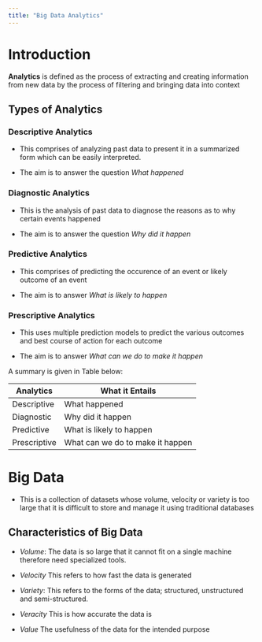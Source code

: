 ```yaml
---
title: "Big Data Analytics"
---
```


# Introduction

**Analytics** is defined as the process of extracting and creating information from new data by the process of filtering and bringing data into context


## Types of Analytics

### Descriptive Analytics

- This comprises of analyzing past data to present it in a summarized form which can be easily interpreted.

- The aim is to answer the question *What happened*

### Diagnostic Analytics

- This is the analysis of past data to diagnose the reasons as to why certain events happened 

- The aim is to answer the question *Why did it happen*


### Predictive Analytics

- This comprises of predicting the occurence of an event or likely outcome of an event

- The aim is to answer *What is likely to happen*


### Prescriptive Analytics

- This uses multiple prediction models to predict the various outcomes and best course of action for each outcome

- The aim is to answer *What can we do to make it happen*

A summary is given in Table below:

| Analytics    | What it Entails                  |
|--------------|----------------------------------|
| Descriptive  | What happened                    |
| Diagnostic   | Why did it happen                |
| Predictive   | What is likely to happen         |
| Prescriptive | What can we do to make it happen |


# Big Data

- This is a collection of datasets whose volume, velocity or variety is too large that it is difficult to store and manage it using traditional databases


## Characteristics of Big Data

- *Volume*: The data is so large that it cannot fit on a single machine therefore need specialized tools.

- *Velocity* This refers to how fast the data is generated

- *Variety*: This refers to the forms of the data; structured, unstructured and semi-structured.

- *Veracity* This is how accurate the data is

- *Value* The usefulness of the data for the intended purpose


